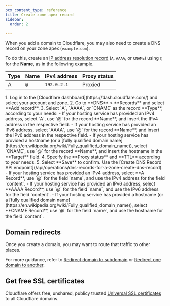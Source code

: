 ```yaml
---
pcx_content_type: reference
title: Create zone apex record
sidebar:
  order: 2

---
```



When you add a domain to Cloudflare, you may also need to create a DNS record on your zone apex (`example.com`).

To do this, create an [IP address resolution record](/dns/manage-dns-records/reference/dns-record-types/#ip-address-resolution) (`A`, `AAAA`, or `CNAME`) using `@` for the **Name**, as in the following example.

<Example>

| Type | Name | IPv4 address | Proxy status |
| ---- | ---- | ------------ | ------------ |
| A    | `@`  | `192.0.2.1`  | Proxied      |

</Example>

<Tabs syncKey="dashPlusAPI">
<TabItem label="Dashboard">
1. Log in to the [Cloudflare dashboard](https://dash.cloudflare.com/) and select your account and zone.
2. Go to **DNS** > **Records** and select **Add record**.
3. Select `A`, `AAAA`, or `CNAME` as the record **Type**, according to your needs:
    - If your hosting service has provided an IPv4 address, select `A`, use `@` for the record **Name**, and insert the IPv4 address in the respective field.
    - If your hosting service has provided an IPv6 address, select `AAAA`, use `@` for the record **Name**, and insert the IPv6 address in the respective field.
    - If your hosting service has provided a hostname (or a [fully qualified domain name](https://en.wikipedia.org/wiki/Fully_qualified_domain_name)), select `CNAME`, use `@` for the record **Name**, and insert the hostname in the **Target** field.
4. Specify the **Proxy status** and **TTL** according to your needs.
5. Select **Save** to confirm.
</TabItem>
<TabItem label="API">
Use the [Create DNS Record API endpoint](/api/operations/dns-records-for-a-zone-create-dns-record).
<Render file="api-field-definitions" />
    - If your hosting service has provided an IPv4 address, select **A Record**, use `@` for the field `name`, and use the IPv4 address for the field `content`.
    - If your hosting service has provided an IPv6 address, select **AAAA Record**, use `@` for the field `name`, and use the IPv6 address for the field `content`.
    - If your hosting service has provided a hostname (or a [fully qualified domain name](https://en.wikipedia.org/wiki/Fully_qualified_domain_name)), select **CNAME Record**, use `@` for the field `name`, and use the hostname for the field `content`.
</TabItem>
</Tabs>

## Domain redirects

Once you create a domain, you may want to route that traffic to other places.

For more guidance, refer to [Redirect domain to subdomain](/fundamentals/setup/manage-domains/manage-subdomains/#redirect-the-apex-domain-to-a-subdomain) or [Redirect one domain to another](/fundamentals/setup/manage-domains/redirect-domain/).

## Get free SSL certificates

Cloudflare offers free, unshared, publicy trusted [Universal SSL certificates](/ssl/edge-certificates/universal-ssl/) to all Cloudflare domains.
